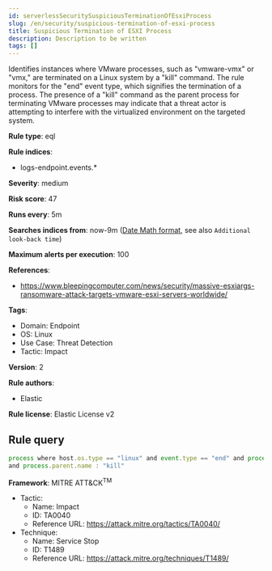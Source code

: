 ```yaml
---
id: serverlessSecuritySuspiciousTerminationOfEsxiProcess
slug: /en/security/suspicious-termination-of-esxi-process
title: Suspicious Termination of ESXI Process
description: Description to be written
tags: []
---
```


<div id="suspicious-termination-of-esxi-process"></div>

Identifies instances where VMware processes, such as "vmware-vmx" or "vmx," are terminated on a Linux system by a "kill" command. The rule monitors for the "end" event type, which signifies the termination of a process. The presence of a "kill" command as the parent process for terminating VMware processes may indicate that a threat actor is attempting to interfere with the virtualized environment on the targeted system.

**Rule type**: eql

**Rule indices**: 

* logs-endpoint.events.*

**Severity**: medium

**Risk score**: 47

**Runs every**: 5m

**Searches indices from**: now-9m ([Date Math format](((ref))/common-options.html#date-math), see also <DocLink id="serverlessSecurityRulesUiCreate" section="set-the-rules-schedule">`Additional look-back time`</DocLink>)

**Maximum alerts per execution**: 100

**References**: 

* https://www.bleepingcomputer.com/news/security/massive-esxiargs-ransomware-attack-targets-vmware-esxi-servers-worldwide/

**Tags**: 

* Domain: Endpoint
* OS: Linux
* Use Case: Threat Detection
* Tactic: Impact

**Version**: 2

**Rule authors**: 

* Elastic

**Rule license**: Elastic License v2

## Rule query

```js
process where host.os.type == "linux" and event.type == "end" and process.name : ("vmware-vmx", "vmx")
and process.parent.name : "kill"

```

**Framework**: MITRE ATT&CK<sup>TM</sup>

* Tactic:
    * Name: Impact
    * ID: TA0040
    * Reference URL: https://attack.mitre.org/tactics/TA0040/
* Technique:
    * Name: Service Stop
    * ID: T1489
    * Reference URL: https://attack.mitre.org/techniques/T1489/

